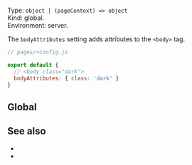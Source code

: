 

Type: `object | (pageContext) => object`  
Kind: global.  
Environment: server.

<ImplementedBy noCustomGuide />

The `bodyAttributes` setting adds attributes to the `<body>` tag.

```js
// pages/+config.js

export default {
  // <body class="dark">
  bodyAttributes: { class: 'dark' }
}
```


## Global

<GlobalNote />


## See also

- <Link href="/head-tags" />
- <Link href="/settings#html" doNotInferSectionTitle />
